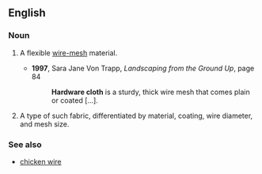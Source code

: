 ==English==

===Noun===
{{en-noun|sg=[[hardware]] [[cloth]]|hardware cloths|-}}
# {{uncountable}} A flexible [[wire-mesh]] material.
#*'''1997''', Sara Jane Von Trapp, ''Landscaping from the Ground Up'', page 84
#*: '''Hardware cloth''' is a sturdy, thick wire mesh that comes plain or coated […].
# {{countable}} A type of such fabric, differentiated by material, coating, wire diameter, and mesh size.

===See also===
*[[chicken wire]]